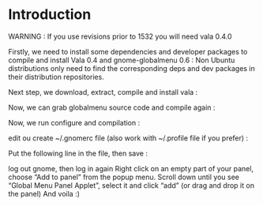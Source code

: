 
= Introduction =

WARNING : If you use revisions prior to 1532 you will need vala 0.4.0

Firstly, we need to install some dependencies and developer packages to compile and install Vala 0.4 and gnome-globalmenu 0.6 :
Non Ubuntu distributions only need to find the corresponding deps and dev packages in their distribution repositories.

{{{sudo apt-get install build-essential flex bison gnome-common libglib2.0-dev gtk-doc-tools autoconf2.13 automake1.9 libgtk2.0-dev libdbus-glib-1-dev libwnck-dev libpanel-applet2-dev }}}

Next step, we download, extract, compile and install vala :

{{{cd ~/
wget -c http://download.gnome.org/sources/vala/0.5/vala-0.5.1.tar.bz2
tar xjvf vala-0.5.1.tar.bz2
cd vala-0.5.1/
./configure
make
sudo make install	# (for some reason, checkinstall doesn't work here)
sudo ldconfig}}}

Now, we can grab globalmenu source code and compile again :


{{{cd ~/
svn checkout http://gnome2-globalmenu.googlecode.com/svn/trunk/ gnome-globalmenu-0.6
cd gnome-globalmenu-0.6}}}

Now, we run configure and compilation :


{{{./autogen.sh
./configure --prefix=/usr
make
sudo make install	# (for some reason, checkinstall doesn't work here)}}}

edit ou create ~/.gnomerc file (also work with ~/.profile file if you prefer) :


{{{gedit ~/.gnomerc}}}

Put the following line in the file, then save :


{{{export GTK_MODULES=globalmenu-gnome}}}

log out gnome, then log in again
Right click on an empty part of your panel, choose “Add to panel” from the popup menu. Scroll down until you see “Global Menu Panel Applet”, select it and click “add” (or drag and drop it on the panel)
And voila :) 